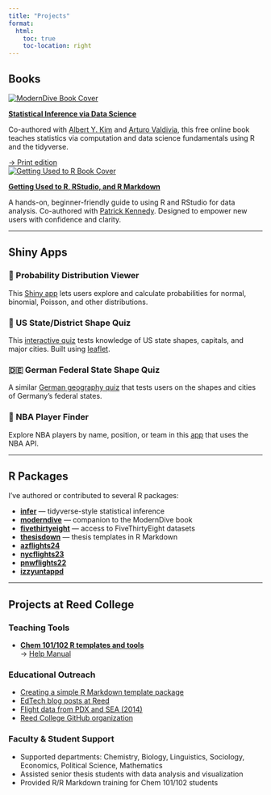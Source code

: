 ```yaml
---
title: "Projects"
format:
  html:
    toc: true
    toc-location: right
---
```


## Books

<div class="book-grid">

<div class="book-card">
  <a href="https://www.moderndive.com/v2" target="_blank">
    ![ModernDive Book Cover](images/moderndive_v2_cover.jpg){.book-cover}
  </a>
  <div class="book-text">
  **[Statistical Inference via Data Science](https://www.moderndive.com/v2)**  
  
  Co-authored with [Albert Y. Kim](https://rudeboybert.rbind.io) and [Arturo Valdivia](https://stat.indiana.edu/about/core-faculty/core-faculty/valdivia-arturo.html), this free online book teaches statistics via computation and data science fundamentals using R and the tidyverse.  
  
  [→ Print edition](https://www.routledge.com/Statistical-Inference-via-Data-Science-A-ModernDive-into-R-and-the-Tidyverse/Ismay-Kim-Valdivia/p/book/9781032708379)
  </div>
</div>

<div class="book-card">
  <a href="https://rbasics.netlify.app" target="_blank">
    ![Getting Used to R Book Cover](images/rbasics-ai-cover.png){.book-cover}
  </a>
  <div class="book-text">
  **[Getting Used to R, RStudio, and R Markdown](https://rbasics.netlify.app)**  
  
  A hands-on, beginner-friendly guide to using R and RStudio for data analysis. Co-authored with [Patrick Kennedy](https://news.uoregon.edu/expert/patrick-kennedy-center-teaching-and-learning). Designed to empower new users with confidence and clarity.
  </div>
</div>

</div>



---

##  Shiny Apps


### 🎲 Probability Distribution Viewer

This [Shiny app](http://ismay.shinyapps.io/ProbApp) lets users explore and calculate probabilities for normal, binomial, Poisson, and other distributions.



### 🦅️ US State/District Shape Quiz

This [interactive quiz](https://chesterismay.shinyapps.io/us-states-quiz-app/) tests knowledge of US state shapes, capitals, and major cities. Built using [leaflet](https://rstudio.github.io/leaflet/).



### 🇩🇪 German Federal State Shape Quiz

A similar [German geography quiz](https://chesterismay.shinyapps.io/german-states-quiz-app/) that tests users on the shapes and cities of Germany’s federal states.



### 🏀 NBA Player Finder

Explore NBA players by name, position, or team in this [app](https://chesterismay.shinyapps.io/nba-player-finder/) that uses the NBA API.


---

## R Packages

I've authored or contributed to several R packages:

- [**infer**](https://infer.tidymodels.org/) — tidyverse-style statistical inference
- [**moderndive**](https://moderndive.github.io/moderndive) — companion to the ModernDive book
- [**fivethirtyeight**](https://fivethirtyeight-r.netlify.app) — access to FiveThirtyEight datasets
- [**thesisdown**](https://github.com/ismayc/thesisdown) — thesis templates in R Markdown
- [**azflights24**](https://moderndive.github.io/azflights24/)
- [**nycflights23**](https://moderndive.github.io/nycflights23/)
- [**pnwflights22**](https://moderndive.github.io/pnwflights22/)
- [**izzyuntappd**](https://github.com/ismayc/izzyuntappd)

---

## Projects at Reed College

### Teaching Tools
- [**Chem 101/102 R templates and tools**](https://github.com/ismayc/chemistr)  
  → [Help Manual](https://ismayc.github.io/chemistr-book)

### Educational Outreach
- [Creating a simple R Markdown template package](/ecots2k16/template_pkg.qmd)
- [EdTech blog posts at Reed](http://blogs.reed.edu/ed-tech/author/cismay/)
- [Flight data from PDX and SEA (2014)](https://github.com/ismayc/pnwflights14)
- [Reed College GitHub organization](https://github.com/Reedies)

### Faculty & Student Support
- Supported departments: Chemistry, Biology, Linguistics, Sociology, Economics, Political Science, Mathematics
- Assisted senior thesis students with data analysis and visualization
- Provided R/R Markdown training for Chem 101/102 students
